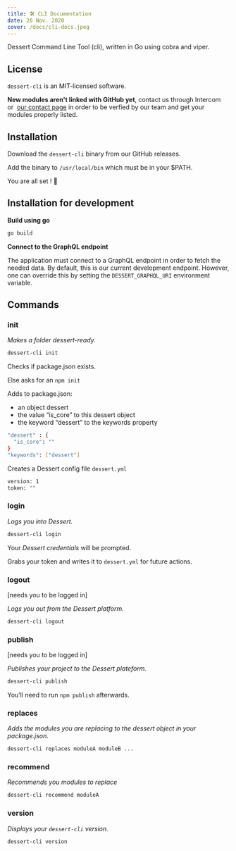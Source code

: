 ```yaml
---
title: 🛠️ CLI Documentation
date: 26 Nov. 2020
cover: /docs/cli-docs.jpeg
---
```


Dessert Command Line Tool (cli), written in Go using cobra and viper.

## License

`dessert-cli` is an MIT-licensed software.

<div style={{ color: "red" }}>
  <b>New modules aren't linked with GitHub yet</b>, contact us through Intercom or&nbsp;
  <a href="/contact">our contact page</a> in order to be verfied by our team and get
  your modules properly listed.
</div>

## Installation

Download the `dessert-cli` binary from our GitHub releases.

Add the binary to `/usr/local/bin` which must be in your $PATH.

You are all set ! 🍰

## Installation for development

**Build using go**

```bash
go build
```

**Connect to the GraphQL endpoint**

The application must connect to a GraphQL endpoint in order to fetch the needed
data. By default, this is our current development endpoint. However, one can
override this by setting the `DESSERT_GRAPHQL_URI` environment variable.

## Commands

### **init**

*Makes a folder dessert-ready.*

```bash
dessert-cli init
```

Checks if package.json exists.

Else asks for an `npm init`

Adds to package.json:

- an object dessert
- the value “is_core” to this dessert object
- the keyword “dessert” to the keywords property

```bash
"dessert" : {
  "is_core": ""
}
"keywords": ["dessert"]
```

Creates a Dessert config file `dessert.yml`

```bash
version: 1
token: ""
```

### **login**

*Logs you into Dessert.*

```bash
dessert-cli login
```

Your *Dessert credentials* will be prompted.

Grabs your token and writes it to `dessert.yml` for future actions.

### **logout**

[needs you to be logged in]

*Logs you out from the Dessert platform.*

```bash
dessert-cli logout
```

### **publish**

[needs you to be logged in]

*Publishes your project to the Dessert plateform.*

```bash
dessert-cli publish
```

You’ll need to run `npm publish` afterwards.

### **replaces**

*Adds the modules you are replacing to the dessert object in your package.json.*

```bash
dessert-cli replaces moduleA moduleB ...
```

### **recommend**

*Recommends you modules to replace*

```bash
dessert-cli recommend moduleA
```

### **version**

*Displays your `dessert-cli` version.*

```bash
dessert-cli version
```
